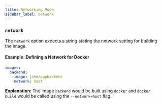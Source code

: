 ```yaml
---
title: Networking Mode
sidebar_label: network
---
```


### `network`

The `network` option expects a string stating the network setting for building the image.

#### Example: Defining a Network for Docker
```yaml
images:
  backend:
    image: john/appbackend
    network: host
```
**Explanation:**
The image `backend` would be built using `docker` and `docker build` would be called using the `--network=host` flag.
